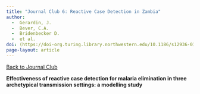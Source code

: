 ```yaml
---
title: "Journal Club 6: Reactive Case Detection in Zambia"
author: 
  -  Gerardin, J.
  -  Bever, C.A.
  -  Bridenbecker D.
  -  et al.
doi: (https://doi-org.turing.library.northwestern.edu/10.1186/s12936-017-1903-z
page-layout: article
---
```

[[Back to Journal Club](../journal_club.qmd)]{.aside}

**Effectiveness of reactive case detection for malaria elimination in three archetypical transmission settings: a modelling study**